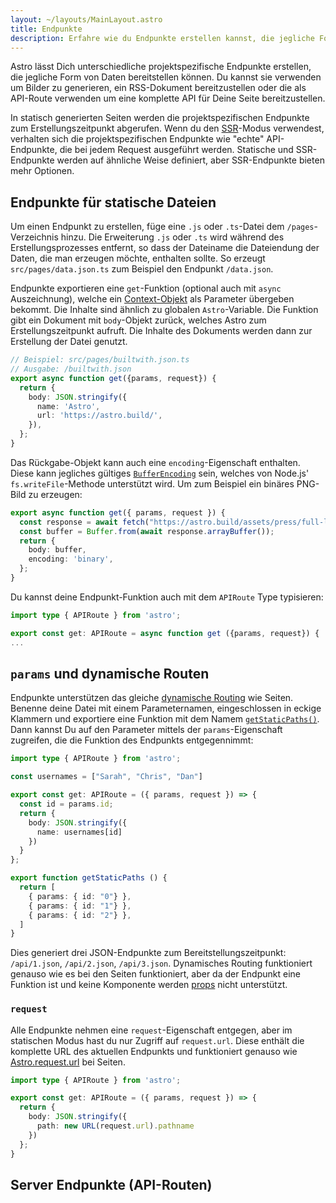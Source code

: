 ```yaml
---
layout: ~/layouts/MainLayout.astro
title: Endpunkte
description: Erfahre wie du Endpunkte erstellen kannst, die jegliche Form von Daten bereitstellen
---
```


Astro lässt Dich unterschiedliche projektspezifische Endpunkte erstellen, die jegliche Form von Daten bereitstellen können. Du kannst sie verwenden um Bilder zu generieren, ein RSS-Dokument bereitzustellen oder die als API-Route verwenden um eine komplette API für Deine Seite bereitzustellen.

In statisch generierten Seiten werden die projektspezifischen Endpunkte zum Erstellungszeitpunkt abgerufen. Wenn du den [SSR](/de/guides/server-side-rendering/)-Modus verwendest, verhalten sich die projektspezifischen Endpunkte wie "echte" API-Endpunkte, die bei jedem Request ausgeführt werden. Statische und SSR-Endpunkte werden auf ähnliche Weise definiert, aber SSR-Endpunkte bieten mehr Optionen.

## Endpunkte für statische Dateien

Um einen Endpunkt zu erstellen, füge eine `.js` oder `.ts`-Datei dem `/pages`-Verzeichnis hinzu. Die Erweiterung `.js` oder `.ts` wird während des Erstellungsprozesses entfernt, so dass der Dateiname die Dateiendung der Daten, die man erzeugen möchte, enthalten sollte. So erzeugt `src/pages/data.json.ts` zum Beispiel den Endpunkt `/data.json`.

Endpunkte exportieren eine `get`-Funktion (optional auch mit `async` Auszeichnung), welche ein [Context-Objekt](/en/reference/api-reference/#endpoint-context) als Parameter übergeben bekommt. Die Inhalte sind ähnlich zu globalen `Astro`-Variable. Die Funktion gibt ein Dokument mit `body`-Objekt zurück, welches Astro zum Erstellungszeitpunkt aufruft. Die Inhalte des Dokuments werden dann zur Erstellung der Datei genutzt.

```ts
// Beispiel: src/pages/builtwith.json.ts
// Ausgabe: /builtwith.json
export async function get({params, request}) {
  return {
    body: JSON.stringify({
      name: 'Astro',
      url: 'https://astro.build/',
    }),
  };
}
```

Das Rückgabe-Objekt kann auch eine `encoding`-Eigenschaft enthalten. Diese kann jegliches gültiges [`BufferEncoding`](https://github.com/DefinitelyTyped/DefinitelyTyped/blob/bdd02508ddb5eebcf701fdb8ffd6e84eabf47885/types/node/buffer.d.ts#L169) sein, welches von Node.js' `fs.writeFile`-Methode unterstützt wird. Um zum Beispiel ein binäres PNG-Bild zu erzeugen:


```ts title="src/pages/astro-logo.png.ts" {6}
export async function get({ params, request }) {
  const response = await fetch("https://astro.build/assets/press/full-logo-light.png");
  const buffer = Buffer.from(await response.arrayBuffer());
  return {
    body: buffer,
    encoding: 'binary',
  };
}
```

Du kannst deine Endpunkt-Funktion auch mit dem `APIRoute` Type typisieren:

```ts
import type { APIRoute } from 'astro';

export const get: APIRoute = async function get ({params, request}) {
...
```

## `params` und dynamische Routen

Endpunkte unterstützen das gleiche [dynamische Routing](/de/core-concepts/routing/#dynamic-routes) wie Seiten. Benenne deine Datei mit einem Parameternamen, eingeschlossen in eckige Klammern und exportiere eine Funktion mit dem Namem [`getStaticPaths()`](/en/reference/api-reference/#getstaticpaths). Dann kannst Du auf den Parameter mittels der `params`-Eigenschaft zugreifen, die die Funktion des Endpunkts entgegennimmt:

```ts title="src/pages/[id].json.ts"
import type { APIRoute } from 'astro';

const usernames = ["Sarah", "Chris", "Dan"]

export const get: APIRoute = ({ params, request }) => {
  const id = params.id;
  return {
    body: JSON.stringify({
      name: usernames[id]
    })
  }
};

export function getStaticPaths () {
  return [ 
    { params: { id: "0"} },
    { params: { id: "1"} },
    { params: { id: "2"} },
  ]
}
```

Dies generiert drei JSON-Endpunkte zum Bereitstellungszeitpunkt: `/api/1.json`, `/api/2.json`, `/api/3.json`. Dynamisches Routing funktioniert genauso wie es bei den Seiten funktioniert, aber da der Endpunkt eine Funktion ist und keine Komponente werden [props](/de/reference/api-reference/#data-passing-with-props) nicht unterstützt.

### `request`

Alle Endpunkte nehmen eine `request`-Eigenschaft entgegen, aber im statischen Modus hast du nur Zugriff auf `request.url`. Diese enthält die komplette URL des aktuellen Endpunkts und funktioniert genauso wie [Astro.request.url](/de/reference/api-reference/#astrorequest) bei Seiten.

```ts title="src/pages/request-path.json.ts"
import type { APIRoute } from 'astro';

export const get: APIRoute = ({ params, request }) => {
  return {
    body: JSON.stringify({
      path: new URL(request.url).pathname
    })
  };
}
```

## Server Endpunkte (API-Routen)
